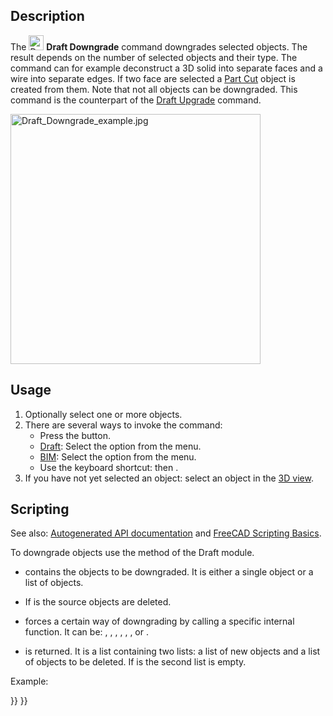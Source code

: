 <languages/>
<translate>

<!--T:19-->
{{Docnav
|[[Draft_Upgrade|Upgrade]]
|[[Draft_WireToBSpline|WireToBSpline]]
|[[Draft_Workbench|Draft]]
|IconL=Draft_Upgrade.svg
|IconR=Draft_WireToBSpline.svg
|IconC=Workbench_Draft.svg
}}

<!--T:1-->
{{GuiCommand
|Name=Draft Downgrade
|MenuLocation=Modification → Downgrade<br>Modify → Downgrade
|Workbenches=[[Draft_Workbench|Draft]], [[BIM_Workbench|BIM]]
|Shortcut={{KEY|D}} {{KEY|N}}
|SeeAlso=[[Draft_Upgrade|Draft Upgrade]], [[Part_Cut|Part Cut]]
}}

==Description== <!--T:2-->

<!--T:3-->
The [[Image:Draft_Downgrade.svg|24px]] '''Draft Downgrade''' command downgrades selected objects. The result depends on the number of selected objects and their type. The command can for example deconstruct a 3D solid into separate faces and a wire into separate edges. If two face are selected a [[Part_Cut|Part Cut]] object is created from them. Note that not all objects can be downgraded. This command is the counterpart of the [[Draft_Upgrade|Draft Upgrade]] command.

</translate>
[[Image:Draft_Downgrade_example.jpg|400px]]
<translate>
<!--T:16-->
{{Caption|Two overlapping faces are downgraded to a Part Cut object, which is downgraded to a face. That face is then downgraded to a closed wire, which is finally downgraded to separate edges.}}

==Usage== <!--T:4-->

<!--T:5-->
# Optionally select one or more objects.
# There are several ways to invoke the command:
#* Press the {{Button|[[Image:Draft_Downgrade.svg|16px]] [[Draft_Downgrade|Downgrade]]}} button.
#* [[Draft_Workbench|Draft]]: Select the {{MenuCommand|Modification → [[Image:Draft_Downgrade.svg|16px]] Downgrade}} option from the menu.
#* [[BIM_Workbench|BIM]]: Select the {{MenuCommand|Modify → [[Image:Draft_Downgrade.svg|16px]] Downgrade}} option from the menu.
#* Use the keyboard shortcut: {{KEY|D}} then {{KEY|N}}.
# If you have not yet selected an object: select an object in the [[3D_view|3D view]].

==Scripting== <!--T:22-->

<!--T:10-->
See also: [https://freecad.github.io/SourceDoc/ Autogenerated API documentation] and [[FreeCAD_Scripting_Basics|FreeCAD Scripting Basics]].

<!--T:11-->
To downgrade objects use the {{incode|downgrade}} method of the Draft module.

</translate>
{{Code|code=
downgrade_list = downgrade(objects, delete=False, force=None)
}}
<translate>

<!--T:12-->
* {{incode|objects}} contains the objects to be downgraded. It is either a single object or a list of objects.
* If {{incode|delete}} is {{incode|True}} the source objects are deleted.
* {{incode|force}} forces a certain way of downgrading by calling a specific internal function. It can be: {{incode|"explode"}}, {{incode|"shapify"}}, {{incode|"subtr"}}, {{incode|"splitFaces"}}, {{incode|"cut2"}}, {{incode|"getWire"}}, {{incode|"splitWires"}} or {{incode|"splitCompounds"}}.
* {{incode|downgrade_list}} is returned. It is a list containing two lists: a list of new objects and a list of objects to be deleted. If {{incode|delete}} is {{incode|True}} the second list is empty.

<!--T:13-->
Example:

</translate>
{{Code|code=
import FreeCAD as App
import Draft

doc = App.newDocument()

circle = Draft.make_circle(1000)
rectangle = Draft.make_rectangle(2000, 800)
doc.recompute()

add_list1, delete_list1 = Draft.upgrade([circle, rectangle], delete=True)

compound = add_list1[0]
add_list2, delete_list2 = Draft.downgrade(compound, delete=False)
face = add_list2[0]
add_list3, delete_list3 = Draft.downgrade(face, delete=False)

box = doc.addObject("Part::Box", "Box")
box.Length = 2300
box.Width = 800
box.Height = 1000

add_list4, delete_list4 = Draft.downgrade(box, delete=True)

doc.recompute()
}}
<translate>


<!--T:18-->
{{Docnav
|[[Draft_Upgrade|Upgrade]]
|[[Draft_WireToBSpline|WireToBSpline]]
|[[Draft_Workbench|Draft]]
|IconL=Draft_Upgrade.svg
|IconR=Draft_WireToBSpline.svg
|IconC=Workbench_Draft.svg
}}

</translate>
{{Draft Tools navi{{#translation:}}}}
{{Userdocnavi{{#translation:}}}}